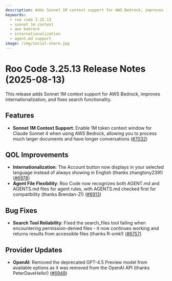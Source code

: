 ```yaml
---
description: Adds Sonnet 1M context support for AWS Bedrock, improves internationalization, and fixes search functionality.
keywords:
  - roo code 3.25.13
  - sonnet 1m context
  - aws bedrock
  - internationalization
  - agent.md support
image: /img/social-share.jpg
---
```


# Roo Code 3.25.13 Release Notes (2025-08-13)

This release adds Sonnet 1M context support for AWS Bedrock, improves internationalization, and fixes search functionality.

## Features

* **Sonnet 1M Context Support**: Enable 1M token context window for Claude Sonnet 4 when using AWS Bedrock, allowing you to process much larger documents and have longer conversations ([#7032](https://github.com/RooCodeInc/Roo-Code/pull/7032))

## QOL Improvements

* **Internationalization**: The Account button now displays in your selected language instead of always showing in English (thanks zhangtony239!) ([#6978](https://github.com/RooCodeInc/Roo-Code/pull/6978))
* **Agent File Flexibility**: Roo Code now recognizes both AGENT.md and AGENTS.md files for agent rules, with AGENTS.md checked first for compatibility (thanks Brendan-Z!) ([#6913](https://github.com/RooCodeInc/Roo-Code/pull/6913))

## Bug Fixes

* **Search Tool Reliability**: Fixed the search_files tool failing when encountering permission-denied files - it now continues working and returns results from accessible files (thanks R-omk!) ([#6757](https://github.com/RooCodeInc/Roo-Code/pull/6757))

## Provider Updates

* **OpenAI**: Removed the deprecated GPT-4.5 Preview model from available options as it was removed from the OpenAI API (thanks PeterDaveHello!) ([#6948](https://github.com/RooCodeInc/Roo-Code/pull/6948))